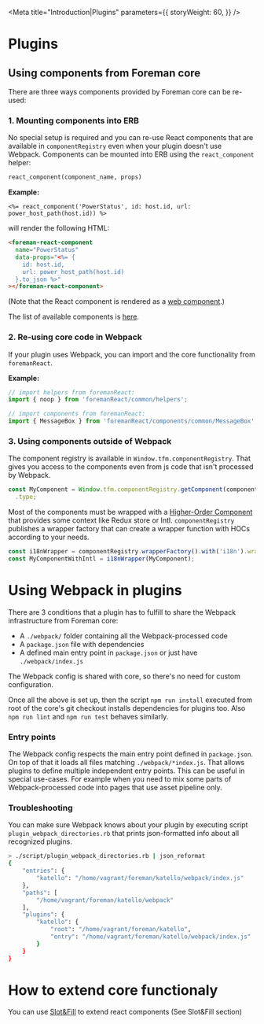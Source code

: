 
<Meta
  title="Introduction|Plugins"
  parameters={{
    storyWeight: 60,
  }}
/>

# Plugins

## Using components from Foreman core

There are three ways components provided by Foreman core can be re-used:

### 1. Mounting components into ERB

No special setup is required and you can re-use React components that are available in `componentRegistry` even when your plugin doesn't use Webpack.
Components can be mounted into ERB using the `react_component` helper:

```ruby
react_component(component_name, props)
```

**Example:**

```erb
<%= react_component('PowerStatus', id: host.id, url: power_host_path(host.id)) %>
```

will render the following HTML:

```html
<foreman-react-component
  name="PowerStatus"
  data-props="<%= {
    id: host.id,
    url: power_host_path(host.id)
  }.to_json %>"
></foreman-react-component>
```

(Note that the React component is rendered as a [web component](https://developer.mozilla.org/en-US/docs/Web/Web_Components).)

The list of available components is [here](https://github.com/theforeman/foreman/blob/develop/webpack/assets/javascripts/react_app/components/componentRegistry.js#L60).

### 2. Re-using core code in Webpack

If your plugin uses Webpack, you can import and the core functionality from `foremanReact`.

**Example:**

```js
// import helpers from foremanReact:
import { noop } from 'foremanReact/common/helpers';

// import components from foremanReact:
import { MessageBox } from 'foremanReact/components/common/MessageBox';
```

### 3. Using components outside of Webpack

The component registry is available in `Window.tfm.componentRegistry`. That gives you access to the components even from js code that isn't processed by Webpack.

```js
const MyComponent = Window.tfm.componentRegistry.getComponent(componentName)
  .type;
```

Most of the components must be wrapped with a [Higher-Order Component](https://reactjs.org/docs/higher-order-components.html) that provides some context like Redux store or Intl. `componentRegistry` publishes a wrapper factory that can create a wrapper function with HOCs according to your needs.

```js
const i18nWrapper = componentRegistry.wrapperFactory().with('i18n').wrapper;
const MyComponentWithIntl = i18nWrapper(MyComponent);
```

# Using Webpack in plugins

There are 3 conditions that a plugin has to fulfill to share the Webpack infrastructure from Foreman core:

- A `./webpack/` folder containing all the Webpack-processed code
- A `package.json` file with dependencies
- A defined main entry point in `package.json` or just have `./webpack/index.js`

The Webpack config is shared with core, so there's no need for custom configuration.

Once all the above is set up, then the script `npm run install` executed from root of the core's git checkout installs dependencies for plugins too.
Also `npm run lint` and `npm run test` behaves similarly.

### Entry points

The Webpack config respects the main entry point defined in `package.json`. On top of that it loads all files matching `./webpack/*index.js`. That allows plugins to define multiple independent entry points. This can be useful in special use-cases. For example when you need to mix some parts of Webpack-processed code into pages that use asset pipeline only.

### Troubleshooting

You can make sure Webpack knows about your plugin by executing script `plugin_webpack_directories.rb` that prints json-formatted info about all recognized plugins.

```bash
> ./script/plugin_webpack_directories.rb | json_reformat
{
    "entries": {
        "katello": "/home/vagrant/foreman/katello/webpack/index.js"
    },
    "paths": [
        "/home/vagrant/foreman/katello/webpack"
    ],
    "plugins": {
        "katello": {
            "root": "/home/vagrant/foreman/katello",
            "entry": "/home/vagrant/foreman/katello/webpack/index.js"
        }
    }
}
```
# How to extend core functionaly 

You can use [Slot&Fill](?selectedKind=Introduction&selectedStory=Slot%26Fill) to extend react components (See Slot&Fill section)
